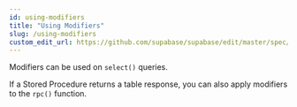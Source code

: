 ```yaml
---
id: using-modifiers
title: "Using Modifiers"
slug: /using-modifiers
custom_edit_url: https://github.com/supabase/supabase/edit/master/spec/supabase_dart_v0.yml
---
```


Modifiers can be used on `select()` queries. 

If a Stored Procedure returns a table response, you can also apply modifiers to the `rpc()` function.